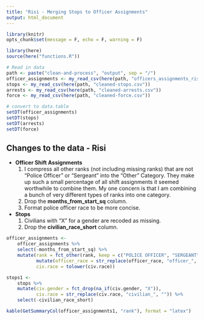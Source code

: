 ```yaml
---
title: "Risi - Merging Stops to Officer Assignments"
output: html_document
---
```


```r
library(knitr)
opts_chunk$set(message = F, echo = F, warning = F)

library(here)
source(here("functions.R"))

# Read in data
path <- paste("clean-and-process", "output", sep = "/")
officer_assignments <- my_read_csv(here(path, "officers_assignments_risi.csv"))
stops <- my_read_csv(here(path, "cleaned-stops.csv"))
arrests <- my_read_csv(here(path, "cleaned-arrests.csv"))
force <- my_read_csv(here(path, "cleaned-force.csv"))

# convert to data.table
setDT(officer_assignments)
setDT(stops)
setDT(arrests)
setDT(force)
```

## Changes to the data - Risi

* **Officer Shift Assignments**
    1. I compress all other ranks (not including missing ranks) that are not "Police Officer" or "Sergeant" into the "Other" Category. They make up such a small percentage of all shift assignments it seemed worthwhile to combine them. My one concern is that I am combining a bunch of very different types of ranks into one category.
    2. Drop the **months_from_start_sq** column.
    3. Format police officer race to be more concise.
* **Stops**
    1. Civilians with "X" for a gender are recoded as missing.
    2. Drop the **civilian_race_short** column.

```r
officer_assignments <-
    officer_assignments %>%
    select(-months_from_start_sq) %>%
    mutate(rank = fct_other(rank, keep = c("POLICE OFFICER", "SERGEANT")),
           mutate(officer_race = str_replace(officer_race, "officer_", "")),
           civ.race = tolower(civ.race))

stops1 <-
    stops %>%
    mutate(civ.gender = fct_drop(na_if(civ.gender, "X")),
           civ.race = str_replace(civ.race, "civilian_", "")) %>%
    select(-civilian_race_short)

kable(GetSummaryCol(officer_assignments1, "rank"), format = "latex")
```

